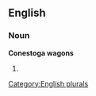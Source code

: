 
==English==

===Noun===
'''Conestoga wagons'''

# {{plural of|[[Conestoga wagon]]}}

[[Category:English plurals]]